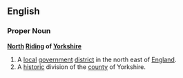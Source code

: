 ==English==
===Proper Noun===
'''[[North]] [[Riding]] of [[Yorkshire]]'''
{{wikipedia}}
#A [[local]] [[government]] [[district]] in the north east of [[England]].
#A [[historic]] division of the [[county]] of Yorkshire.